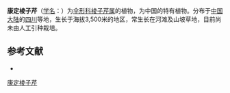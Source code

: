 {{NoteTA|G1=LS}}
{{Speciesbox
| name = 康定棱子芹
| status = 
| status_system = 
| image = 
| genus = Pleurospermum
| species = prattii
| authority = Wolff in Fedde Repert.
}}

'''康定棱子芹'''（[[学名|学名]]：{{lang|la|''Pleurospermum prattii''}}）为[[伞形科|伞形科]][[棱子芹属|棱子芹属]]的植物，为中国的特有植物。分布于[[中国大陆|中国大陆]]的[[四川|四川]]等地，生长于海拔3,500米的地区，常生长在河滩及山坡草地，目前尚未由人工引种栽培。

== 参考文献 ==
<div class="references-small">
* {{cite web| url =http://www.bioinfo.cn/db05/KmzwSpecies.php?action=view&id=22939| title =康定棱子芹| work =《中国高等植物数据库全库》| publisher =中国科学院微生物研究所| author =昆明植物研究所| accessdate =2009-02-25| deadurl =yes| archiveurl =https://web.archive.org/web/20160305015703/http://www.bioinfo.cn/db05/KmzwSpecies.php?action=view&id=22939| archivedate =2016-03-05}}
</div>
{{Taxonbar|from=Q11063715}}

[[Category:棱子芹属|康定棱子芹]]


{{Apiales-stub}}
